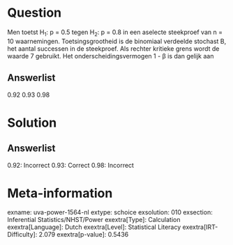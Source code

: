 Question
========

Men toetst H~1~: p = 0.5 tegen H~2~: p = 0.8 in een aselecte steekproef
van n = 10 waarnemingen. Toetsingsgrootheid is de binomiaal verdeelde
stochast B, het aantal successen in de steekproef. Als rechter kritieke
grens wordt de waarde 7 gebruikt. Het onderscheidingsvermogen 1 - β is
dan gelijk aan

Answerlist
----------

0.92
0.93
0.98

Solution
========

Answerlist
----------

0.92: Incorrect
0.93: Correct
0.98: Incorrect

Meta-information
================
exname: uva-power-1564-nl
extype: schoice
exsolution: 010
exsection: Inferential Statistics/NHST/Power
exextra[Type]: Calculation
exextra[Language]: Dutch
exextra[Level]: Statistical Literacy
exextra[IRT-Difficulty]: 2.079
exextra[p-value]: 0.5436
